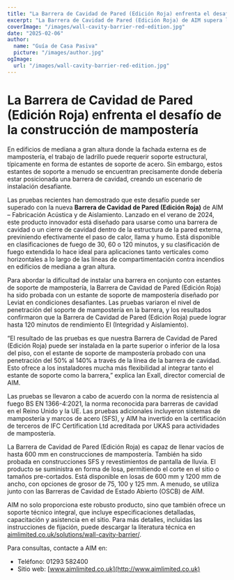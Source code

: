```yaml
---
title: "La Barrera de Cavidad de Pared (Edición Roja) enfrenta el desafío de la construcción de mampostería"
excerpt: "La Barrera de Cavidad de Pared (Edición Roja) de AIM supera los desafíos de instalación al integrarse con estantes de soporte de mampostería, asegurando una robusta protección contra incendios."
coverImage: "/images/wall-cavity-barrier-red-edition.jpg"
date: "2025-02-06"
author:
  name: "Guía de Casa Pasiva"
  picture: "/images/author.jpg"
ogImage:
  url: "/images/wall-cavity-barrier-red-edition.jpg"
---
```


# La Barrera de Cavidad de Pared (Edición Roja) enfrenta el desafío de la construcción de mampostería

En edificios de mediana a gran altura donde la fachada externa es de mampostería, el trabajo de ladrillo puede requerir soporte estructural, típicamente en forma de estantes de soporte de acero. Sin embargo, estos estantes de soporte a menudo se encuentran precisamente donde debería estar posicionada una barrera de cavidad, creando un escenario de instalación desafiante.

Las pruebas recientes han demostrado que este desafío puede ser superado con la nueva **Barrera de Cavidad de Pared (Edición Roja)** de AIM – Fabricación Acústica y de Aislamiento. Lanzado en el verano de 2024, este producto innovador está diseñado para usarse como una barrera de cavidad o un cierre de cavidad dentro de la estructura de la pared externa, previniendo efectivamente el paso de calor, llama y humo. Está disponible en clasificaciones de fuego de 30, 60 o 120 minutos, y su clasificación de fuego extendida lo hace ideal para aplicaciones tanto verticales como horizontales a lo largo de las líneas de compartimentación contra incendios en edificios de mediana a gran altura.

Para abordar la dificultad de instalar una barrera en conjunto con estantes de soporte de mampostería, la Barrera de Cavidad de Pared (Edición Roja) ha sido probada con un estante de soporte de mampostería diseñado por Leviat en condiciones desafiantes. Las pruebas variaron el nivel de penetración del soporte de mampostería en la barrera, y los resultados confirmaron que la Barrera de Cavidad de Pared (Edición Roja) puede lograr hasta 120 minutos de rendimiento EI (Integridad y Aislamiento).

“El resultado de las pruebas es que nuestra Barrera de Cavidad de Pared (Edición Roja) puede ser instalada en la parte superior o inferior de la losa del piso, con el estante de soporte de mampostería probado con una penetración del 50% al 140% a través de la línea de la barrera de cavidad. Esto ofrece a los instaladores mucha más flexibilidad al integrar tanto el estante de soporte como la barrera,” explica Ian Exall, director comercial de AIM.

Las pruebas se llevaron a cabo de acuerdo con la norma de resistencia al fuego BS EN 1366-4:2021, la norma reconocida para barreras de cavidad en el Reino Unido y la UE. Las pruebas adicionales incluyeron sistemas de mampostería y marcos de acero (SFS), y AIM ha invertido en la certificación de terceros de IFC Certification Ltd acreditada por UKAS para actividades de mampostería.

La Barrera de Cavidad de Pared (Edición Roja) es capaz de llenar vacíos de hasta 600 mm en construcciones de mampostería. También ha sido probada en construcciones SFS y revestimientos de pantalla de lluvia. El producto se suministra en forma de losa, permitiendo el corte en el sitio o tamaños pre-cortados. Está disponible en losas de 600 mm y 1200 mm de ancho, con opciones de grosor de 75, 100 y 125 mm. A menudo, se utiliza junto con las Barreras de Cavidad de Estado Abierto (OSCB) de AIM.

AIM no solo proporciona este robusto producto, sino que también ofrece un soporte técnico integral, que incluye especificaciones detalladas, capacitación y asistencia en el sitio. Para más detalles, incluidas las instrucciones de fijación, puede descargar la literatura técnica en [aimlimited.co.uk/solutions/wall-cavity-barrier/](http://aimlimited.co.uk/solutions/wall-cavity-barrier/).

Para consultas, contacte a AIM en:

- Teléfono: 01293 582400
- Sitio web: [www.aimlimited.co.uk](http://www.aimlimited.co.uk)